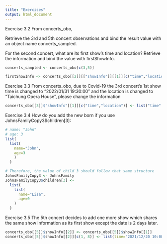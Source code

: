 ---
title: "Exercises"
output: html_document
---

Exercise 3.2 From concerts_obo,

Retrieve the 3rd and 5th concert observations and bind the result value with an object name concerts_sampled.

For the second concert, what are its first show’s time and location? Retrieve the information and bind the value with firstShowInfo.

```{r}
concerts_sampled <- concerts_obo[c(3,5)] 

firstShowInfo <- concerts_obo[[2]][["showInfo"]][[1]][c("time","location")]
```


Exercise 3.3 From concerts_obo, due to Covid-19 the 3rd concert’s 1st show time is changed to “2022/01/31 19:30:00” and the location is changed to “Taichung Opera House”, please change the information

```{r}
concerts_obo[[3]]$"showInfo"[[1]][c("time","location")] <- list("time" = "2022/01/31 19:30:00","location" = "Taichung Opera House")
```


Exercise 3.4 How do you add the new born if you use JohnsFamilyCopy3$children[3]:

```{r}
# name: "John"  
# age: 3
list(
  list(
    name="John",
    age=3
    )
  )
```

```{r}
# Therefore, the value of child 3 should follow that same structure
JohnsFamilyCopy3 <- JohnsFamily
JohnsFamilyCopy3$children[3] <- 
  list(
    list(
      name="Lisa",
      age=0
    )
  )
```

Exercise 3.5 The 5th concert decides to add one more show which shares the same show information as its first show except the date is 2 days later.

```{r}
concerts_obo[[5]]$showInfo[[2]] <- concerts_obo[[5]]$showInfo[[1]]
concerts_obo[[5]]$showInfo[[2]][c(1, 8)] <- list(time="2021/12/20 10:00:00", endTime="2021/12/21 22:00:00")
```







